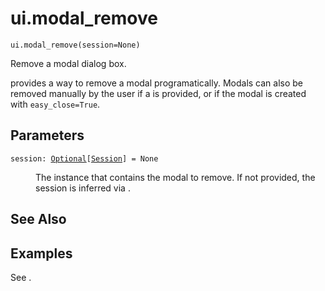 # ui.modal_remove { #shiny.ui.modal_remove }

`ui.modal_remove(session=None)`

Remove a modal dialog box.

[](:func:`~shiny.ui.modal_remove`) provides a way to remove a modal programatically.
Modals can also be removed manually by the user if a [](:func:`~shiny.ui.modal_button`)
is provided, or if the modal is created with `easy_close=True`.

## Parameters

<code><span class="parameter-name">session</span><span class="parameter-annotation-sep">:</span> <span class="parameter-annotation">[Optional](`typing.Optional`)\[[Session](`shiny.session.Session`)\]</span> <span class="parameter-default-sep">=</span> <span class="parameter-default">None</span></code>

:   The [](:class:`~shiny.Session`) instance that contains the modal to remove. If not
    provided, the session is inferred via [](:func:`~shiny.session.get_current_session`).

## See Also

[](:func:`~shiny.ui.modal_show`)
[](:func:`~shiny.ui.modal`)

## Examples

See [](:func:`modal`).